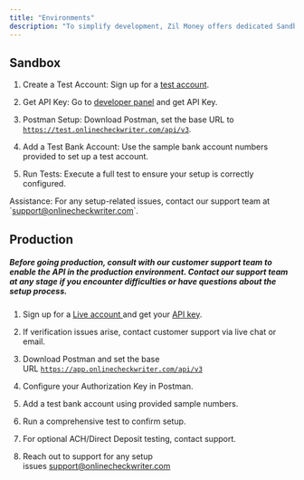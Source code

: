 ```yaml
---
title: "Environments"
description: "To simplify development, Zil Money offers dedicated Sandbox and Production environments."
---
```


## Sandbox

1. Create a Test Account: Sign up for a [test account](https://test.onlinecheckwriter.com/).

2. Get API Key: Go to [developer panel](https://sandbox.onlinecheckwriter.com/manage/developer/index) and get API Key.

3. Postman Setup: Download Postman, set the base URL to [`https://test.onlinecheckwriter.com/api/v3`](https://test.onlinecheckwriter.com/api/v3).

4. Add a Test Bank Account: Use the sample bank account numbers provided to set up a test account.

5. Run Tests: Execute a full test to ensure your setup is correctly configured.



Assistance: For any setup-related issues, contact our support team at \`support@onlinecheckwriter.com\`.

## Production

##### Before going production, consult with our customer support team to enable the API in the production environment. Contact our support team at any stage if you encounter difficulties or have questions about the setup process.

1. Sign up for a [Live account ](https://app.onlinecheckwriter.com/)and get your [API key](https://live.onlinecheckwriter.com/manage/developer/index).

2. If verification issues arise, contact customer support via live chat or email.

3. Download Postman and set the base URL [`https://app.onlinecheckwriter.com/api/v3`](https://app.onlinecheckwriter.com/api/v3)

4. Configure your Authorization Key in Postman.

5. Add a test bank account using provided sample numbers.

6. Run a comprehensive test to confirm setup.

7. For optional ACH/Direct Deposit testing, contact support.

8. Reach out to support for any setup issues [support@onlinecheckwriter.com](https://mailto:support@onlinecheckwriter.com/)